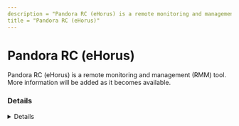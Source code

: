 ```yaml
---
description = "Pandora RC (eHorus) is a remote monitoring and management (RMM) tool. More information will be added as it becomes available."
title = "Pandora RC (eHorus)"
---
```




# Pandora RC (eHorus)

Pandora RC (eHorus) is a remote monitoring and management (RMM) tool. More information will be added as it becomes available.

### Details
<Details author={""}
         category={""}
         created={""}
         website={""}
         lastModified={"2/7/2024"}
         privileges={""}
         free={ false }
         verification={ false }
/>

#### Installation Paths
<Card code={ ["ehorus standalone.exe", "ehorus_agent.exe"] }/>





### Forensic Artifacts




#### Network Artifacts
<EuiSpacer size="xl"/>
<NetworkArtifactsTable data={ [{"Description": "Known remote domains", "Domains": ["portal.ehorus.com"], "Ports": []}] }/>




### Detections
- Detects potential network activity of Pandora RC (eHorus) RMM tool
  - [Sigma Rule](https://github.com/magicsword-io/LOLRMM/blob/main/detections/sigma/pandora_rc__ehorus__network_sigma.yml)
- Detects potential processes activity of Pandora RC (eHorus) RMM tool
  - [Sigma Rule](https://github.com/magicsword-io/LOLRMM/blob/main/detections/sigma/pandora_rc__ehorus__processes_sigma.yml)

### References
- [https://pandorafms.com/manual/!current/en/documentation/09_pandora_rc/01_pandora_rc_introduction](https://pandorafms.com/manual/!current/en/documentation/09_pandora_rc/01_pandora_rc_introduction)

